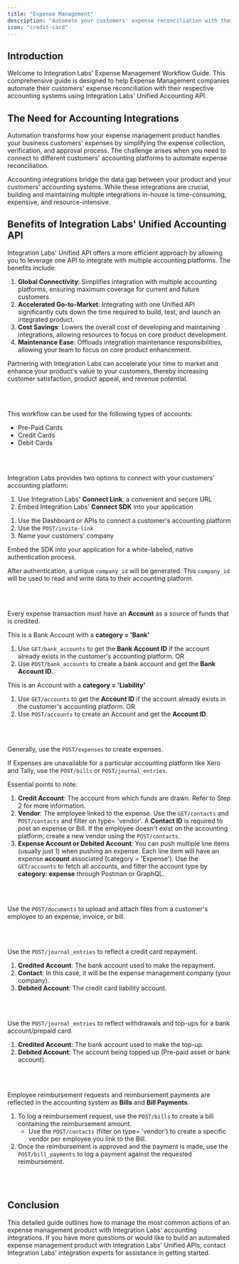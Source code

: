 ```yaml
---
title: "Expense Management"
description: "Automate your customers' expense reconciliation with their respective accounting systems."
icon: "credit-card"
---
```


## Introduction

Welcome to Integration Labs' Expense Management Workflow Guide. This comprehensive guide is designed to help Expense Management companies automate their customers' expense reconciliation with their respective accounting systems using Integration Labs' Unified Accounting API.

## The Need for Accounting Integrations

Automation transforms how your expense management product handles your business customers' expenses by simplifying the expense collection, verification, and approval process. The challenge arises when you need to connect to different customers' accounting platforms to automate expense reconciliation.

Accounting integrations bridge the data gap between your product and your customers' accounting systems. While these integrations are crucial, building and maintaining multiple integrations in-house is time-consuming, expensive, and resource-intensive.

## Benefits of Integration Labs' Unified Accounting API

Integration Labs' Unified API offers a more efficient approach by allowing you to leverage one API to integrate with multiple accounting platforms. The benefits include:

1. **Global Connectivity**: Simplifies integration with multiple accounting platforms, ensuring maximum coverage for current and future customers.
2. **Accelerated Go-to-Market**: Integrating with one Unified API significantly cuts down the time required to build, test, and launch an integrated product.
3. **Cost Savings**: Lowers the overall cost of developing and maintaining integrations, allowing resources to focus on core product development.
4. **Maintenance Ease**: Offloads integration maintenance responsibilities, allowing your team to focus on core product enhancement.

Partnering with Integration Labs can accelerate your time to market and enhance your product's value to your customers, thereby increasing customer satisfaction, product appeal, and revenue potential.

<br></br>

This workflow can be used for the following types of accounts:

- Pre-Paid Cards
- Credit Cards
- Debit Cards

<br></br>

<Steps titleSize="h2">


<Step title="Connect with your customers' accounting platform (One-Time Activity)" titleSize="h2" stepNumber="1">

Integration Labs provides two options to connect with your customers' accounting platform:

1. Use Integration Labs' **Connect Link**, a convenient and secure URL
2. Embed Integration Labs' **Connect SDK** into your application

<Tabs>

<Tab title="Using the Connect Link">

1. Use the Dashboard or APIs to connect a customer's accounting platform
2. Use the `POST/invite-link`
3. Name your customers' company

</Tab>

<Tab title="Using the Connect SDK">

Embed the SDK into your application for a white-labeled, native authentication process.

After authentication, a unique `company_id` will be generated. This `company_id` will be used to read and write data to their accounting platform.

</Tab>

</Tabs>

<br></br>

</Step>

<Step title="Link or Create your customer's credit card or bank account (One-Time Activity)" titleSize="h2" stepNumber="2">

Every expense transaction must have an **Account** as a source of funds that is credited.

<Tabs>

<Tab title="For Pre-Paid/Debit Cards">

This is a Bank Account with a **category = 'Bank'**

1. Use `GET/bank_accounts` to get the **Bank Account ID** if the account already exists in the customer's accounting platform.
OR
2. Use `POST/bank_accounts` to create a bank account and get the **Bank Account ID**.

</Tab>

<Tab title="For Credit/Debit Cards">

This is an Account with a **category = 'Liability'**

1. Use `GET/accounts` to get the **Account ID** if the account already exists in the customer's accounting platform.
OR
2. Use `POST/accounts` to create an Account and get the **Account ID**.

</Tab>

</Tabs>

<br></br>

</Step>

<Step title="Create Expenses (Recurring)" titleSize="h2" stepNumber="3">

Generally, use the `POST/expenses` to create expenses.

If Expenses are unavailable for a particular accounting platform like Xero and Tally, use the `POST/bills` or `POST/journal_entries`.

Essential points to note:

1. **Credit Account**: The account from which funds are drawn. Refer to Step 2 for more information.
2. **Vendor**: The employee linked to the expense. Use the `GET/contacts` and `POST/contacts` and filter on type= 'vendor'. A **Contact ID** is required to post an expense or Bill. If the employee doesn't exist on the accounting platform, create a new vendor using the `POST/contacts`.
3. **Expense Account or Debited Account**: You can push multiple line items (usually just 1) when pushing an expense. Each line item will have an expense **account** associated (category = 'Expense'). Use the `GET/accounts` to fetch all accounts, and filter the account type by **category: expense** through Postman or GraphQL.

<br></br>

</Step>

<Step title="Upload Documents (Recurring)" titleSize="h2" stepNumber="4">

Use the `POST/documents` to upload and attach files from a customer's employee to an expense, invoice, or bill.

<br></br>

</Step>

<Step title="Record a Credit Card Repayment (Recurring)" titleSize="h2" stepNumber="5">

Use the `POST/journal_entries` to reflect a credit card repayment.

1. **Credited Account**: The bank account used to make the repayment.
2. **Contact**: In this case, it will be the expense management company (your company).
3. **Debited Account**: The credit card liability account.

<br></br>

</Step>

<Step title="Process Bank Account Withdrawals or Top Ups for Pre-Paid Cards (Recurring)" titleSize="h2" stepNumber="6">

Use the `POST/journal_entries` to reflect withdrawals and top-ups for a bank account/prepaid card.

1. **Credited Account**: The bank account used to make the top-up.
2. **Debited Account**: The account being topped up (Pre-paid asset or bank account).

<br></br>

</Step>

<Step title="Process Employee Reimbursement Requests and Payments (Recurring)" titleSize="h2" stepNumber="7">

Employee reimbursement requests and reimbursement payments are reflected in the accounting system as **Bills** and **Bill Payments**.

1. To log a reimbursement request, use the `POST/bills` to create a bill containing the reimbursement amount.
    - Use the `POST/contacts` (filter on type= 'vendor') to create a specific vendor per employee you link to the Bill.
2. Once the reimbursement is approved and the payment is made, use the `POST/bill_payments` to log a payment against the requested reimbursement.

<br></br>

</Step>


</Steps>


## Conclusion

This detailed guide outlines how to manage the most common actions of an expense management product with Integration Labs' accounting integrations. If you have more questions or would like to build an automated expense management product with Integration Labs' Unified APIs, contact Integration Labs' integration experts for assistance in getting started.
